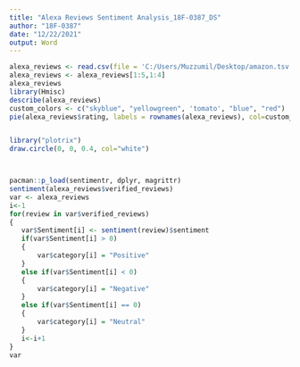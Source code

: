 ---
title: "Alexa Reviews Sentiment Analysis_18F-0387_DS"
author: "18F-0387"
date: "12/22/2021"
output: Word
---

```{r}

alexa_reviews <- read.csv(file = 'C:/Users/Muzzumil/Desktop/amazon.tsv',sep = '\t',header = TRUE)
alexa_reviews <- alexa_reviews[1:5,1:4]
alexa_reviews
library(Hmisc)
describe(alexa_reviews)
custom_colors <- c("skyblue", "yellowgreen", 'tomato', "blue", "red")
pie(alexa_reviews$rating, labels = rownames(alexa_reviews), col=custom_colors, main = "Alexa Reviews Ratings")


library("plotrix")
draw.circle(0, 0, 0.4, col="white")



pacman::p_load(sentimentr, dplyr, magrittr)
sentiment(alexa_reviews$verified_reviews)
var <- alexa_reviews
i<-1
for(review in var$verified_reviews)
{
   var$Sentiment[i] <- sentiment(review)$sentiment
   if(var$Sentiment[i] > 0)
   {
       var$category[i] = "Positive"
   }
   else if(var$Sentiment[i] < 0)
   {
       var$category[i] = "Negative"
   }
   else if(var$Sentiment[i] == 0)
   {
       var$category[i] = "Neutral"
   }
   i<-i+1
}
var

```
